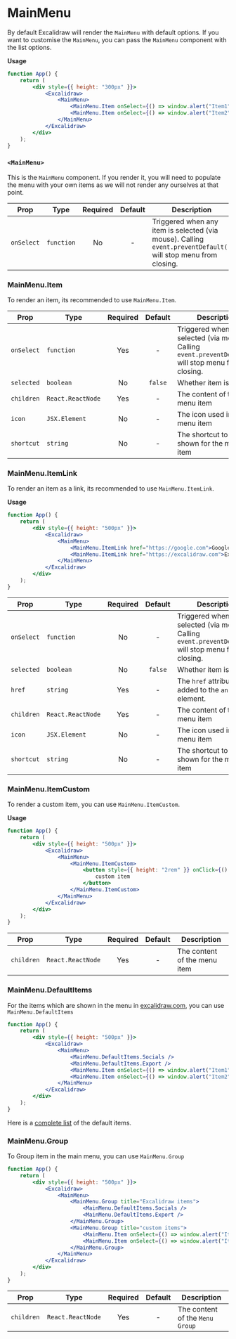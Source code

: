 # MainMenu

By default Excalidraw will render the `MainMenu` with default options. If you want to customise the `MainMenu`, you can pass the `MainMenu` component with the list options.

**Usage**

```jsx live
function App() {
	return (
		<div style={{ height: "300px" }}>
			<Excalidraw>
				<MainMenu>
					<MainMenu.Item onSelect={() => window.alert("Item1")}>Item1</MainMenu.Item>
					<MainMenu.Item onSelect={() => window.alert("Item2")}>Item 2</MainMenu.Item>
				</MainMenu>
			</Excalidraw>
		</div>
	);
}
```

### `<MainMenu>`

This is the `MainMenu` component. If you render it, you will need to populate the menu with your own items as we will not render any ourselves at that point.

| Prop       | Type       | Required | Default | Description                                                                                                    |
| ---------- | ---------- | :------: | :-----: | -------------------------------------------------------------------------------------------------------------- |
| `onSelect` | `function` |    No    |    -    | Triggered when any item is selected (via mouse). Calling `event.preventDefault()` will stop menu from closing. |

### MainMenu.Item

To render an item, its recommended to use `MainMenu.Item`.

| Prop       | Type              | Required | Default | Description                                                                                        |
| ---------- | ----------------- | :------: | :-----: | -------------------------------------------------------------------------------------------------- |
| `onSelect` | `function`        |   Yes    |    -    | Triggered when selected (via mouse). Calling `event.preventDefault()` will stop menu from closing. |
| `selected` | `boolean`         |    No    | `false` | Whether item is active                                                                             |
| `children` | `React.ReactNode` |   Yes    |    -    | The content of the menu item                                                                       |
| `icon`     | `JSX.Element`     |    No    |    -    | The icon used in the menu item                                                                     |
| `shortcut` | `string`          |    No    |    -    | The shortcut to be shown for the menu item                                                         |

### MainMenu.ItemLink

To render an item as a link, its recommended to use `MainMenu.ItemLink`.

**Usage**

```jsx live
function App() {
	return (
		<div style={{ height: "500px" }}>
			<Excalidraw>
				<MainMenu>
					<MainMenu.ItemLink href="https://google.com">Google</MainMenu.ItemLink>
					<MainMenu.ItemLink href="https://excalidraw.com">Excalidraw</MainMenu.ItemLink>
				</MainMenu>
			</Excalidraw>
		</div>
	);
}
```

| Prop       | Type              | Required | Default | Description                                                                                        |
| ---------- | ----------------- | :------: | :-----: | -------------------------------------------------------------------------------------------------- |
| `onSelect` | `function`        |    No    |    -    | Triggered when selected (via mouse). Calling `event.preventDefault()` will stop menu from closing. |
| `selected` | `boolean`         |    No    | `false` | Whether item is active                                                                             |
| `href`     | `string`          |   Yes    |    -    | The `href` attribute to be added to the `anchor` element.                                          |
| `children` | `React.ReactNode` |   Yes    |    -    | The content of the menu item                                                                       |
| `icon`     | `JSX.Element`     |    No    |    -    | The icon used in the menu item                                                                     |
| `shortcut` | `string`          |    No    |    -    | The shortcut to be shown for the menu item                                                         |

### MainMenu.ItemCustom

To render a custom item, you can use `MainMenu.ItemCustom`.

**Usage**

```jsx live
function App() {
	return (
		<div style={{ height: "500px" }}>
			<Excalidraw>
				<MainMenu>
					<MainMenu.ItemCustom>
						<button style={{ height: "2rem" }} onClick={() => window.alert("custom menu item")}>
							custom item
						</button>
					</MainMenu.ItemCustom>
				</MainMenu>
			</Excalidraw>
		</div>
	);
}
```

| Prop       | Type              | Required | Default | Description                  |
| ---------- | ----------------- | :------: | :-----: | ---------------------------- |
| `children` | `React.ReactNode` |   Yes    |    -    | The content of the menu item |

### MainMenu.DefaultItems

For the items which are shown in the menu in [excalidraw.com](https://excalidraw.com), you can use `MainMenu.DefaultItems`

```jsx live
function App() {
	return (
		<div style={{ height: "500px" }}>
			<Excalidraw>
				<MainMenu>
					<MainMenu.DefaultItems.Socials />
					<MainMenu.DefaultItems.Export />
					<MainMenu.Item onSelect={() => window.alert("Item1")}>Item1</MainMenu.Item>
					<MainMenu.Item onSelect={() => window.alert("Item2")}>Item 2</MainMenu.Item>
				</MainMenu>
			</Excalidraw>
		</div>
	);
}
```

Here is a [complete list](https://github.com/excalidraw/excalidraw/blob/master/src/components/mainMenu/DefaultItems.tsx) of the default items.

### MainMenu.Group

To Group item in the main menu, you can use `MainMenu.Group`

```jsx live
function App() {
	return (
		<div style={{ height: "500px" }}>
			<Excalidraw>
				<MainMenu>
					<MainMenu.Group title="Excalidraw items">
						<MainMenu.DefaultItems.Socials />
						<MainMenu.DefaultItems.Export />
					</MainMenu.Group>
					<MainMenu.Group title="custom items">
						<MainMenu.Item onSelect={() => window.alert("Item1")}>Item1</MainMenu.Item>
						<MainMenu.Item onSelect={() => window.alert("Item2")}>Item 2</MainMenu.Item>
					</MainMenu.Group>
				</MainMenu>
			</Excalidraw>
		</div>
	);
}
```

| Prop        | Type              | Required | Default | Description                     |
| ----------- | ----------------- | :------: | :-----: | ------------------------------- |
| `children ` | `React.ReactNode` |   Yes    |    -    | The content of the `Menu Group` |
